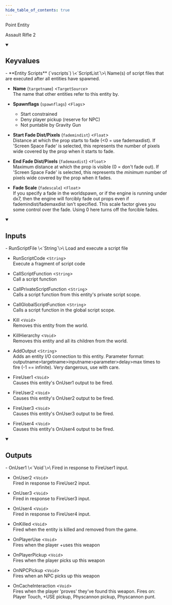 ```yaml
---
hide_table_of_contents: true
---
```


<!---
!!!!!!
THIS PAGE IS AUTOGENERATED FROM GAME FGD DEFINITIONS!
DO NOT EDIT MANUALLY!
!!!!!!

In order to make edits, you can make an annotation file in /fgd_dump_overrides
-->


Point Entity

Assault Rifle 2

<details open>
<summary><h2>Keyvalues</h2></summary>
- **Entity Scripts** (`vscripts`) \<`ScriptList`\>\
Name(s) of script files that are executed after all entities have spawned.

- **Name** (`targetname`) \<`TargetSource`\>\
The name that other entities refer to this entity by.

- **Spawnflags** (`spawnflags`) \<`Flags`\>
  - Start constrained
  - Deny player pickup (reserve for NPC)
  - Not puntable by Gravity Gun


- **Start Fade Dist/Pixels** (`fademindist`) \<`Float`\>\
Distance at which the prop starts to fade (&lt;0 = use fademaxdist). If 'Screen Space Fade' is selected, this represents the number of pixels wide covered by the prop when it starts to fade.

- **End Fade Dist/Pixels** (`fademaxdist`) \<`Float`\>\
Maximum distance at which the prop is visible (0 = don't fade out). If 'Screen Space Fade' is selected, this represents the *minimum* number of pixels wide covered by the prop when it fades.

- **Fade Scale** (`fadescale`) \<`Float`\>\
If you specify a fade in the worldspawn, or if the engine is running under dx7, then the engine will forcibly fade out props even if fademindist/fademaxdist isn't specified. This scale factor gives you some control over the fade. Using 0 here turns off the forcible fades.


 </details>
<details open>
<summary><h2>Inputs</h2></summary>
- RunScriptFile \<`String`\>\
Load and execute a script file

- RunScriptCode \<`String`\>\
Execute a fragment of script code

- CallScriptFunction \<`String`\>\
Call a script function

- CallPrivateScriptFunction \<`String`\>\
Calls a script function from this entity's private script scope.

- CallGlobalScriptFunction \<`String`\>\
Calls a script function in the global script scope.

- Kill \<`Void`\>\
Removes this entity from the world.

- KillHierarchy \<`Void`\>\
Removes this entity and all its children from the world.

- AddOutput \<`String`\>\
Adds an entity I/O connection to this entity. Parameter format: outputname&gt;targetname>inputname&gt;parameter&gt;delay&gt;max times to fire (-1 == infinite). Very dangerous, use with care.

- FireUser1 \<`Void`\>\
Causes this entity's OnUser1 output to be fired.

- FireUser2 \<`Void`\>\
Causes this entity's OnUser2 output to be fired.

- FireUser3 \<`Void`\>\
Causes this entity's OnUser3 output to be fired.

- FireUser4 \<`Void`\>\
Causes this entity's OnUser4 output to be fired.


 </details>
<details open>
<summary><h2>Outputs</h2></summary>
- OnUser1 \<`Void`\>\
Fired in response to FireUser1 input.

- OnUser2 \<`Void`\>\
Fired in response to FireUser2 input.

- OnUser3 \<`Void`\>\
Fired in response to FireUser3 input.

- OnUser4 \<`Void`\>\
Fired in response to FireUser4 input.

- OnKilled \<`Void`\>\
Fired when the entity is killed and removed from the game.

- OnPlayerUse \<`Void`\>\
Fires when the player +uses this weapon

- OnPlayerPickup \<`Void`\>\
Fires when the player picks up this weapon

- OnNPCPickup \<`Void`\>\
Fires when an NPC picks up this weapon

- OnCacheInteraction \<`Void`\>\
Fires when the player 'proves' they've found this weapon. Fires on: Player Touch, +USE pickup, Physcannon pickup, Physcannon punt.


 </details>